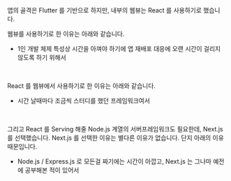 앱의 골격은 Flutter 를 기반으로 하지만, 내부의 웹뷰는 React 를 사용하기로 했습니다.

웹뷰를 사용하기로 한 이유는 아래와 같습니다.
- 1인 개발 체제 특성상 시간을 아껴야 하기에 앱 재배포 대응에 오랜 시간이 걸리지 않도록 하기 위해서
<br/>

React 를 웹뷰에서 사용하기로 한 이유는 아래와 같습니다.
- 시간 날때마다 조금씩 스터디를 했던 프레임워크여서
<br/>

그리고 React 를 Serving 해줄 Node.js 계열의 서버프레임워크도 필요한데, Next.js 를 선택했습니다. Next.js 를 선택한 이유는 별다른 이유가 없습니다. 단지 아래의 이유 때문입니다.
- Node.js / Express.js 로 모든걸 짜기에는 시간이 아깝고, Next.js 는 그나마 예전에 공부해본 적이 있어서
<br/>


